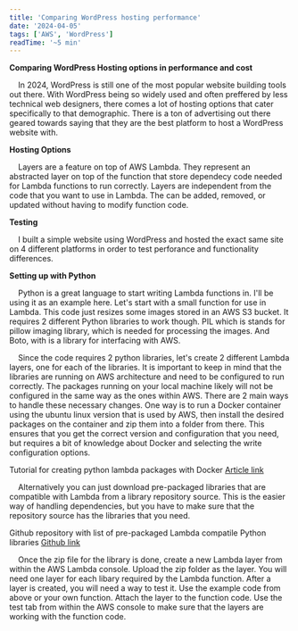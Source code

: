 ```yaml
---
title: 'Comparing WordPress hosting performance'
date: '2024-04-05'
tags: ['AWS', 'WordPress']
readTime: '~5 min'
---
```


**Comparing WordPress Hosting options in performance and cost**

&nbsp;&nbsp;&nbsp;&nbsp;In 2024, WordPress is still one of the most popular website building tools out there. With WordPress being so widely used and often preffered by less technical web designers, there comes a lot of hosting options that cater specifically to that demographic. There is a ton of advertising out there geared towards saying that they are the best platform to host a WordPress website with.

**Hosting Options**

&nbsp;&nbsp;&nbsp;&nbsp;Layers are a feature on top of AWS Lambda. They represent an abstracted layer on top of the function that store dependecy code needed for Lambda functions to run correctly. Layers are independent from the code that you want to use in Lambda. The can be added, removed, or updated without having to modify function code.

**Testing**

&nbsp;&nbsp;&nbsp;&nbsp;I built a simple website using WordPress and hosted the exact same site on 4 different platforms in order to test perforance and functionality differences.

**Setting up with Python**

&nbsp;&nbsp;&nbsp;&nbsp;Python is a great language to start writing Lambda functions in. I'll be using it as an example here. Let's start with a small function for use in Lambda. This code just resizes some images stored in an AWS S3 bucket. It requires 2 different Python libraries to work though. PIL which is stands for pillow imaging library, which is needed for processing the images. And Boto, with is a library for interfacing with AWS.

&nbsp;&nbsp;&nbsp;&nbsp;Since the code requires 2 python libraries, let's create 2 different Lambda layers, one for each of the libraries. It is important to keep in mind that the libraries are running on AWS architecture and need to be configured to run correctly. The packages running on your local machine likely will not be configured in the same way as the ones within AWS. There are 2 main ways to handle these necessary changes. One way is to run a Docker container using the ubuntu linux version that is used by AWS, then install the desired packages on the container and zip them into a folder from there. This ensures that you get the correct version and configuration that you need, but requires a bit of knowledge about Docker and selecting the write configuration options.

Tutorial for creating python lambda packages with Docker [Article link](https://www.geeksforgeeks.org/how-to-install-python-packages-for-aws-lambda-layers/)

&nbsp;&nbsp;&nbsp;&nbsp;Alternatively you can just download pre-packaged libraries that are compatible with Lambda from a library repository source. This is the easier way of handling dependencies, but you have to make sure that the repository source has the libraries that you need.

Github repository with list of pre-packaged Lambda compatile Python libraries [Github link](https://github.com/Miserlou/lambda-packages)

&nbsp;&nbsp;&nbsp;&nbsp;Once the zip file for the library is done, create a new Lambda layer from within the AWS Lambda console. Upload the zip folder as the layer. You will need one layer for each libary required by the Lambda function. After a layer is created, you will need a way to test it. Use the example code from above or your own function. Attach the layer to the function code. Use the test tab from within the AWS console to make sure that the layers are working with the function code.

